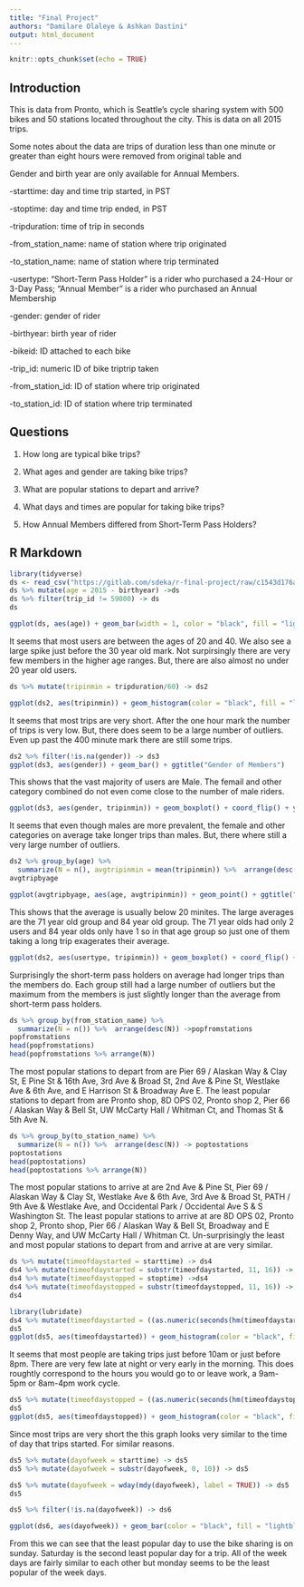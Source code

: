 ```yaml
---
title: "Final Project"
authors: "Damilare Olaleye & Ashkan Dastini"
output: html_document
---
```


```r
knitr::opts_chunk$set(echo = TRUE)
```

## Introduction

This is data from Pronto, which is Seattle's cycle sharing system with 500 bikes and 50 stations located throughout the city.
This is data on all 2015 trips.

Some notes about the data are trips of duration less than one minute or greater than eight hours were removed from original table and

Gender and birth year are only available for Annual Members.


-starttime: day and time trip started, in PST

-stoptime: day and time trip ended, in PST

-tripduration: time of trip in seconds 

-from_station_name: name of station where trip originated

-to_station_name: name of station where trip terminated 

-usertype: "Short-Term Pass Holder" is a rider who purchased a 24-Hour or 3-Day Pass; "Annual Member" is a rider who purchased an Annual Membership

-gender: gender of rider 

-birthyear: birth year of rider

-bikeid: ID attached to each bike

-trip_id: numeric ID of bike triptrip taken

-from_station_id: ID of station where trip originated

-to_station_id: ID of station where trip terminated


## Questions

1.  How long are typical bike trips?

2.  What ages and gender are taking bike trips?

3.  What are popular stations to depart and arrive?

4.  What days and times are popular for taking bike trips?

5.  How Annual Members differed from Short-Term Pass Holders?



## R Markdown

```r
library(tidyverse)
ds <- read_csv("https://gitlab.com/sdeka/r-final-project/raw/c1543d176a055765af6d3b746fe2b512b8b0d020/pronto_cycle_trip.csv")
ds %>% mutate(age = 2015 - birthyear) ->ds
ds %>% filter(trip_id != 59000) -> ds
ds
```

```r
ggplot(ds, aes(age)) + geom_bar(width = 1, color = "black", fill = "lightblue") + ggtitle("Age of Members") + xlab("Age")
```

It seems that most users are between the ages of 20 and 40. We also see a large spike just before the 30 year old mark.  Not surpirsingly there are very few members in the higher age ranges. But, there are also almost no under 20 year old users.


```r
ds %>% mutate(tripinmin = tripduration/60) -> ds2

ggplot(ds2, aes(tripinmin)) + geom_histogram(color = "black", fill = "lightblue", binwidth = 5) + xlab("Trip Duration in Minutes") + ggtitle("Trip Duration of Users")
```

It seems that most trips are very short.  After the one hour mark the number of trips is very low.  But, there does seem to be a large number of outliers. Even up past the 400 minute mark there are still some trips.

```r
ds2 %>% filter(!is.na(gender)) -> ds3
ggplot(ds3, aes(gender)) + geom_bar() + ggtitle("Gender of Members")
```

This shows that the vast majority of users are Male.  The femail and other category combined do not even come close to the number of male riders.

```r
ggplot(ds3, aes(gender, tripinmin)) + geom_boxplot() + coord_flip() + ylim(0,100) + ggtitle("Member Trip duration by Gender")
```

It seems that even though males are more prevalent, the female and other categories on average take longer trips than males. But, there where still a very large number of outliers. 


```r
ds2 %>% group_by(age) %>% 
  summarize(N = n(), avgtripinmin = mean(tripinmin)) %>%  arrange(desc(N)) -> avgtripbyage
avgtripbyage

ggplot(avgtripbyage, aes(age, avgtripinmin)) + geom_point() + ggtitle("Average trip length by age")
```
This shows that the average is usually below 20 minites. The large averages are the 71 year old group and 84 year old group. The 71 year olds had only 2 users and 84 year olds only have 1 so in that age group so just one of them taking a long trip exagerates their average.

```r
ggplot(ds2, aes(usertype, tripinmin)) + geom_boxplot() + coord_flip() + ylim(0,100) + ggtitle("Members vs Short Term pass holders trip duration")
```

Surprisingly the short-term pass holders on average had longer trips than the members do.  Each group still had a large number of outliers but the maximum from the members is just slightly longer than the average from short-term pass holders.


```r
ds %>% group_by(from_station_name) %>% 
  summarize(N = n()) %>%  arrange(desc(N)) ->popfromstations
popfromstations
head(popfromstations)
head(popfromstations %>% arrange(N))
```

The most popular stations to depart from are Pier 69 / Alaskan Way & Clay St, E Pine St & 16th Ave, 3rd Ave & Broad St, 2nd Ave & Pine St, Westlake Ave & 6th Ave, and E Harrison St & Broadway Ave E.
The least popular stations to depart from are Pronto shop, 8D OPS 02, Pronto shop 2, Pier 66 / Alaskan Way & Bell St, UW McCarty Hall / Whitman Ct, and Thomas St & 5th Ave N.


```r
ds %>% group_by(to_station_name) %>% 
  summarize(N = n()) %>%  arrange(desc(N)) -> poptostations
poptostations
head(poptostations)
head(poptostations %>% arrange(N))
```

The most popular stations to arrive at are 2nd Ave & Pine St, Pier 69 / Alaskan Way & Clay St, Westlake Ave & 6th Ave, 3rd Ave & Broad St, PATH / 9th Ave & Westlake Ave, and Occidental Park / Occidental Ave S & S Washington St.
The least popular stations to arrive at are 8D OPS 02, Pronto shop 2, Pronto shop, Pier 66 / Alaskan Way & Bell St, Broadway and E Denny Way, and UW McCarty Hall / Whitman Ct.
Un-surprisingly the least and most popular stations to depart from and arrive at are very similar.

```r
ds %>% mutate(timeofdaystarted = starttime) -> ds4
ds4 %>% mutate(timeofdaystarted = substr(timeofdaystarted, 11, 16)) -> ds4
ds4 %>% mutate(timeofdaystopped = stoptime) ->ds4
ds4 %>% mutate(timeofdaystopped = substr(timeofdaystopped, 11, 16)) -> ds4
ds4
```

```r
library(lubridate)
ds4 %>% mutate(timeofdaystarted = ((as.numeric(seconds(hm(timeofdaystarted))))/60)/60) -> ds5
ds5
ggplot(ds5, aes(timeofdaystarted)) + geom_histogram(color = "black", fill = "lightblue") + ggtitle("Time of Day the Cycling trip Started")
```

It seems that most people are taking trips just before 10am or just before 8pm. There are very few late at night or very early in the morning.  This does roughtly correspond to the hours you would go to or leave work, a 9am-5pm or 8am-4pm work cycle.

```r
ds5 %>% mutate(timeofdaystopped = ((as.numeric(seconds(hm(timeofdaystopped))))/60)/60) -> ds5
ds5
ggplot(ds5, aes(timeofdaystopped)) + geom_histogram(color = "black", fill = "lightblue") + ggtitle("Time of Day the Cycling trip Ended")
```

Since most trips are very short the this graph looks very similar to the time of day that trips started. For similar reasons.

```r
ds5 %>% mutate(dayofweek = starttime) -> ds5
ds5 %>% mutate(dayofweek = substr(dayofweek, 0, 10)) -> ds5

ds5 %>% mutate(dayofweek = wday(mdy(dayofweek), label = TRUE)) -> ds5
ds5

ds5 %>% filter(!is.na(dayofweek)) -> ds6

```

```r
ggplot(ds6, aes(dayofweek)) + geom_bar(color = "black", fill = "lightblue") + ggtitle("Day of the week that is popular for bike trips")
```

From this we can see that the least popular day to use the bike sharing is on sunday. Saturday is the second least popular day for a trip. All of the week days are fairly similar to each other but monday seems to be the least popular of the week days.